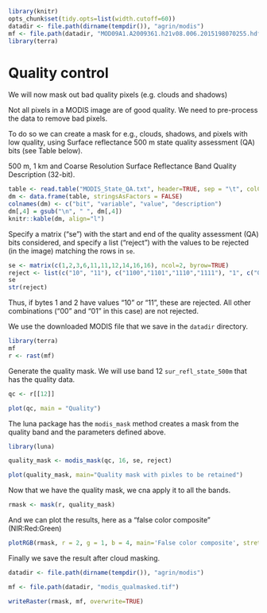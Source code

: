 
```r
library(knitr)
opts_chunk$set(tidy.opts=list(width.cutoff=60))
datadir <- file.path(dirname(tempdir()), "agrin/modis")
mf <- file.path(datadir, "MOD09A1.A2009361.h21v08.006.2015198070255.hdf")
library(terra)
```

# Quality control

We will now mask out bad quality pixels (e.g. clouds and shadows)

Not all pixels in a MODIS image are of good quality. We need to pre-process the data to remove bad pixels. 

To do so we can create a mask for e.g., clouds, shadows, and pixels with low quality, using Surface reflectance 500 m state quality assessment (QA) bits (see Table below).

500 m, 1 km and Coarse Resolution Surface Reflectance Band Quality Description (32-bit). 

```r
table <- read.table("MODIS_State_QA.txt", header=TRUE, sep = "\t", colClasses = "character", encoding ="UTF-8")
dm <- data.frame(table, stringsAsFactors = FALSE)
colnames(dm) <- c("bit", "variable", "value", "description")
dm[,4] = gsub("\n", " ", dm[,4])
knitr::kable(dm, align="l")
```

Specify a matrix ("se") with the start and end of the quality assessment (QA) bits considered, and specify a list ("reject") with the values to be rejected (in the image) matching the rows in `se`.

```r
se <- matrix(c(1,2,3,6,11,11,12,14,16,16), ncol=2, byrow=TRUE)
reject <- list(c("10", "11"), c("1100","1101","1110","1111"), "1", c("000","110","111"), "11")
se
str(reject)
```

Thus, if bytes 1 and 2 have values "10" or "11", these are rejected. All other combinations ("00" and "01" in this case) are not rejected.


We use the downloaded MODIS file that we save in the `datadir` directory.

```r
library(terra)
mf 
r <- rast(mf)
```

Generate the quality mask. We will use band 12 `sur_refl_state_500m` that has the quality data.

```r
qc <- r[[12]]

plot(qc, main = "Quality")
```

The luna package has the `modis_mask` method creates a mask from the quality band and the parameters defined above. 

```r
library(luna)

quality_mask <- modis_mask(qc, 16, se, reject)

plot(quality_mask, main="Quality mask with pixles to be retained")  
```

Now that we have the quality mask, we cna apply it to all the bands. 

```r
rmask <- mask(r, quality_mask)
```

And we can plot the results, here as a "false color composite" (NIR:Red:Green)

```r
plotRGB(rmask, r = 2, g = 1, b = 4, main='False color composite', stretch="lin")
```

Finally we save the result after cloud masking.

```r
datadir <- file.path(dirname(tempdir()), "agrin/modis")

mf <- file.path(datadir, "modis_qualmasked.tif")

writeRaster(rmask, mf, overwrite=TRUE)
```
